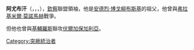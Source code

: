 {{unreferenced|time=2019-02-19}}
'''阿尤布汗'''（{{Lang-fa|ايوب خان}}，{{Lang-tt|Äyyüb}}，{{Lang-ru|Аепа}}，{{bd|11世纪||1117年|}}），[[欽察|欽察]]聯盟領袖，他是[[安德烈·博戈柳布斯基|安德烈·博戈柳布斯基]]的祖父，他曾與[[弗拉基米爾·莫諾馬赫|弗拉基米爾·莫諾馬赫]]戰爭。

但他也曾與[[基輔羅斯|基輔羅斯]]聯攻[[伏爾加保加利亞|伏爾加保加利亞]]。

{{君王小作品}}
{{DEFAULTSORT:Ayyub Khan}}
[[Category:突厥統治者|Category:突厥統治者]]